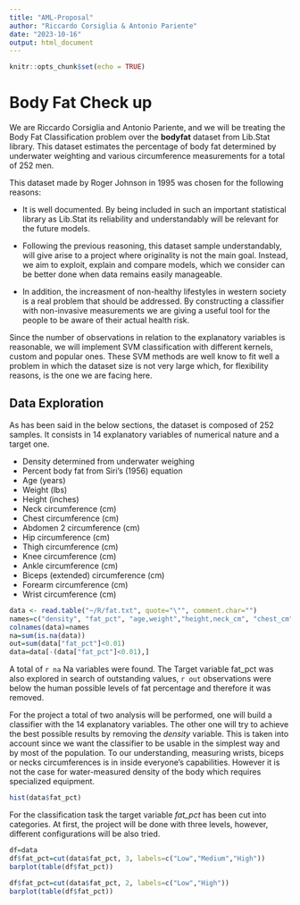 ---
title: "AML-Proposal"
author: "Riccardo Corsiglia & Antonio Pariente"
date: "2023-10-16"
output: html_document
---

```{r setup, include=FALSE}
knitr::opts_chunk$set(echo = TRUE)
```

# Body Fat Check up

We are Riccardo Corsiglia and Antonio Pariente, and we will be treating the Body Fat Classification problem over the __bodyfat__ dataset from Lib.Stat library. This dataset estimates the percentage of body fat determined by underwater weighting and various circumference measurements for a total of 252 men. 

This dataset made by Roger Johnson in 1995 was chosen for the following reasons:

* It is well documented. By being included in such an important statistical library as Lib.Stat its reliability and understandably will be relevant for the future models.

* Following the previous reasoning, this dataset sample understandably, will give arise to a project where originality is not the main goal. Instead, we aim to exploit, explain and compare models, which we consider can be better done when data remains easily manageable.

* In addition, the increasment of non-healthy lifestyles in western society is a real problem that should be addressed. By constructing a classifier with non-invasive measurements we are giving a useful tool for the people to be aware of their actual health risk.


Since the number of observations in relation to the explanatory variables is reasonable, we will implement SVM classification with different kernels, custom and popular ones. These SVM methods are well know to fit well a problem in which the dataset size is not very large which, for flexibility reasons, is the one we are facing here.

## Data Exploration

As has been said in the below sections, the dataset is composed of 252 samples. It consists in 14 explanatory variables of numerical nature and a target one.

 * Density determined from underwater weighing
 * Percent body fat from Siri's (1956) equation
 * Age (years)
 * Weight (lbs)
 * Height (inches)
 * Neck circumference (cm)
 * Chest circumference (cm)
 * Abdomen 2 circumference (cm)
 * Hip circumference (cm)
 * Thigh circumference (cm)
 * Knee circumference (cm)
 * Ankle circumference (cm)
 * Biceps (extended) circumference (cm)
 * Forearm circumference (cm)
 * Wrist circumference (cm)


```{r cars}
data <- read.table("~/R/fat.txt", quote="\"", comment.char="")
names=c("density", "fat_pct", "age,weight","height,neck_cm", "chest_cm", "ab_cm","hip_cm","thigh_cm","knee_cm","ankle_cm","biceps_cm","forearm_cm","wrist_cm")
colnames(data)=names
na=sum(is.na(data))
out=sum(data["fat_pct"]<0.01)
data=data[-(data["fat_pct"]<0.01),]
```
A total of `r na` Na variables were found. The Target variable fat_pct was also explored in search of outstanding values, `r out` observations were below the human possible levels of fat percentage and therefore it was removed.

For the project a total of two analysis will be performed, one will build a classifier with the 14 explanatory variables. The other one will try to achieve the best possible results by removing the _density_ variable. This is taken into account since we want the classifier to be usable in the simplest way and by most of the population. To our understanding, measuring wrists, biceps or necks circumferences is in inside everyone's capabilities. However it is not the case for water-measured density of the body which requires specialized equipment.

```{r}
hist(data$fat_pct)
```


For the classification task the target variable _fat_pct_ has been cut into categories. At first, the project will be done with three levels, however, different configurations will be also tried.

```{r}
df=data
df$fat_pct=cut(data$fat_pct, 3, labels=c("Low","Medium","High"))
barplot(table(df$fat_pct))
```
```{r}
df$fat_pct=cut(data$fat_pct, 2, labels=c("Low","High"))
barplot(table(df$fat_pct))
```

